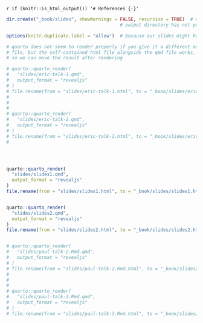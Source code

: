 `r if (knitr::is_html_output()) '# References {-}'`


```r
dir.create("_book/slides", showWarnings = FALSE, recursive = TRUE)  # make this here in case the
                                          # output directory has not yet been made

options(knitr.duplicate.label = "allow")  # because our slides might have code blocks named setup

# quarto does not seem to render properly if you give it a different output
# file, but the self-contained html file alongside the qmd file works,
# so we can move the result after rendering

# quarto::quarto_render(
#   "slides/eric-talk-1.qmd",
#   output_format = "revealjs"
# )
# file.rename(from = "slides/eric-talk-1.html", to = "_book/slides/eric-talk-1.html")
# 
# 
# 
# quarto::quarto_render(
#   "slides/eric-talk-2.qmd",
#   output_format = "revealjs"
# )
# file.rename(from = "slides/eric-talk-2.html", to = "_book/slides/eric-talk-2.html")
# 




quarto::quarto_render(
  "slides/slides1.qmd",
  output_format = "revealjs"
)
file.rename(from = "slides/slides1.html", to = "_book/slides/slides1.html")


quarto::quarto_render(
  "slides/slides2.qmd",
  output_format = "revealjs"
)
file.rename(from = "slides/slides2.html", to = "_book/slides/slides2.html")


# quarto::quarto_render(
#   "slides/paul-talk-2.Rmd.qmd",
#   output_format = "revealjs"
# )
# file.rename(from = "slides/paul-talk-2.Rmd.html", to = "_book/slides/paul-talk-2.Rmd.html")
# 
# 
# 
# quarto::quarto_render(
#   "slides/paul-talk-3.Rmd.qmd",
#   output_format = "revealjs"
# )
# file.rename(from = "slides/paul-talk-3.Rmd.html", to = "_book/slides/paul-talk-3.Rmd.html")


```